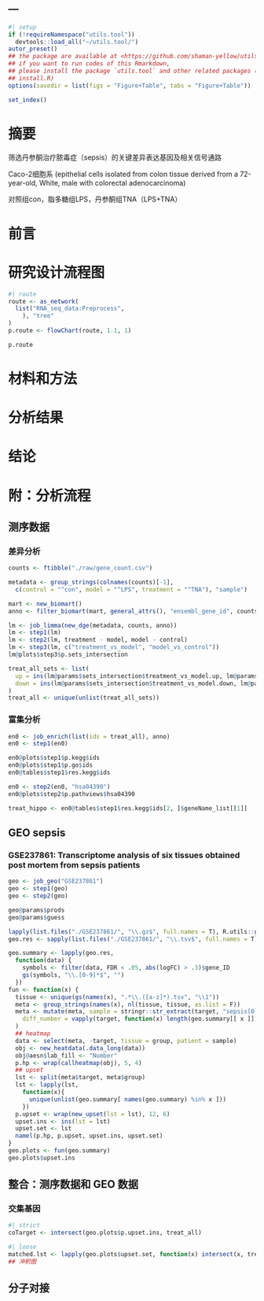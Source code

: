 ---
---

```r
#| setup
if (!requireNamespace("utils.tool"))
  devtools::load_all("~/utils.tool/")
autor_preset()
## the package are available at <https://github.com/shaman-yellow/utils.tool>
## if you want to run codes of this Rmarkdown,
## please install the package `utils.tool` and other related packages (run
## install.R)
options(savedir = list(figs = "Figure+Table", tabs = "Figure+Table"))
```

```r
set_index()
```

# 摘要 {#abstract}

筛选丹参酮治疗脓毒症（sepsis）的关键差异表达基因及相关信号通路

Caco-2细胞系 (epithelial cells isolated from colon tissue derived from a 72-year-old, White, male with colorectal adenocarcinoma)

对照组con，脂多糖组LPS，丹参酮组TNA（LPS+TNA）

# 前言 {#introduction}

# 研究设计流程图 {#route}

```r
#| route
route <- as_network(
  list("RNA_seq_data:Preprocess",
    ), "tree"
)
p.route <- flowChart(route, 1.1, 1)
```

```r
p.route
```

# 材料和方法 {#methods}

# 分析结果 {#results}

# 结论 {#dis}

# 附：分析流程

## 测序数据

### 差异分析

```r
counts <- ftibble("./raw/gene_count.csv")

metadata <- group_strings(colnames(counts)[-1],
  c(control = "^con", model = "^LPS", treatment = "^TNA"), "sample")

mart <- new_biomart()
anno <- filter_biomart(mart, general_attrs(), "ensembl_gene_id", counts$gene_id)

lm <- job_limma(new_dge(metadata, counts, anno))
lm <- step1(lm)
lm <- step2(lm, treatment - model, model - control)
lm <- step3(lm, c("treatment_vs_model", "model_vs_control"))
lm@plots$step3$p.sets_intersection

treat_all_sets <- list(
  up = ins(lm@params$sets_intersection$treatment_vs_model.up, lm@params$sets_intersection$model_vs_control.down),
  down = ins(lm@params$sets_intersection$treatment_vs_model.down, lm@params$sets_intersection$model_vs_control.up)
)
treat_all <- unique(unlist(treat_all_sets))
```

### 富集分析

```r
en0 <- job_enrich(list(ids = treat_all), anno)
en0 <- step1(en0)

en0@plots$step1$p.kegg$ids
en0@plots$step1$p.go$ids
en0@tables$step1$res.kegg$ids

en0 <- step2(en0, "hsa04390")
en0@plots$step2$p.pathviews$hsa04390

treat_hippo <- en0@tables$step1$res.kegg$ids[2, ]$geneName_list[[1]]
```

## GEO sepsis

### GSE237861: Transcriptome analysis of six tissues obtained post mortem from sepsis patients

```r
geo <- job_geo("GSE237861")
geo <- step1(geo)
geo <- step2(geo)

geo@params$prods
geo@params$guess

lapply(list.files("./GSE237861/", "\\.gz$", full.names = T), R.utils::gunzip)
geo.res <- sapply(list.files("./GSE237861/", "\\.tsv$", full.names = T), ftibble, simplify = F)

geo.summary <- lapply(geo.res,
  function(data) {
    symbols <- filter(data, FDR < .05, abs(logFC) > .3)$gene_ID
    gs(symbols, "\\.[0-9]*$", "")
  })
fun <- function(x) {
  tissue <- unique(gs(names(x), ".*\\.([a-z]*).tsv", "\\1"))
  meta <- group_strings(names(x), nl(tissue, tissue, as.list = F))
  meta <- mutate(meta, sample = stringr::str_extract(target, "sepsis[0-9]"),
    diff_number = vapply(target, function(x) length(geo.summary[[ x ]]), integer(1))
  )
  ## heatmap
  data <- select(meta, -target, tissue = group, patient = sample)
  obj <- new_heatdata(.data_long(data))
  obj@aesn$lab_fill <- "Number"
  p.hp <- wrap(callheatmap(obj), 5, 4)
  ## upset
  lst <- split(meta$target, meta$group)
  lst <- lapply(lst,
    function(x){
      unique(unlist(geo.summary[ names(geo.summary) %in% x ]))
    })
  p.upset <- wrap(new_upset(lst = lst), 12, 6)
  upset.ins <- ins(lst = lst)
  upset.set <- lst
  namel(p.hp, p.upset, upset.ins, upset.set)
}
geo.plots <- fun(geo.summary)
geo.plots$upset.ins
```

## 整合：测序数据和 GEO 数据

### 交集基因

```r
#| strict
coTarget <- intersect(geo.plots$p.upset.ins, treat_all)
```

```r
#| loose
matched.lst <- lapply(geo.plots$upset.set, function(x) intersect(x, treat_hippo))
## 冲积图
```

## 分子对接


